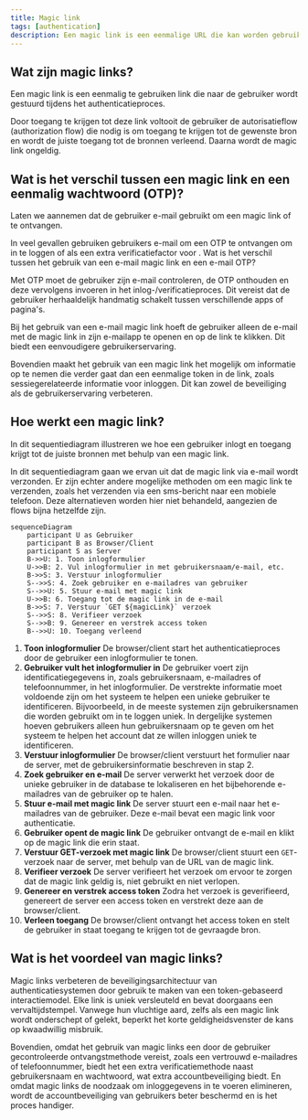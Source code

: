 ```yaml
---
title: Magic link
tags: [authentication]
description: Een magic link is een eenmalige URL die kan worden gebruikt om het authenticatieproces te voltooien.
---
```


## Wat zijn magic links?

Een magic link is een eenmalig te gebruiken link die naar de gebruiker wordt gestuurd tijdens het authenticatieproces.

Door toegang te krijgen tot deze link voltooit de gebruiker de autorisatieflow (authorization flow) die nodig is om toegang te krijgen tot de gewenste bron en wordt de juiste toegang tot de bronnen verleend. Daarna wordt de magic link ongeldig.

## Wat is het verschil tussen een magic link en een eenmalig wachtwoord (OTP)?

Laten we aannemen dat de gebruiker e-mail gebruikt om een magic link of <Ref slug='otp' /> te ontvangen.

In veel gevallen gebruiken gebruikers e-mail om een OTP te ontvangen om in te loggen of als een extra verificatiefactor voor <Ref slug='mfa' />. Wat is het verschil tussen het gebruik van een e-mail magic link en een e-mail OTP?

Met OTP moet de gebruiker zijn e-mail controleren, de OTP onthouden en deze vervolgens invoeren in het inlog-/verificatieproces. Dit vereist dat de gebruiker herhaaldelijk handmatig schakelt tussen verschillende apps of pagina's.

Bij het gebruik van een e-mail magic link hoeft de gebruiker alleen de e-mail met de magic link in zijn e-mailapp te openen en op de link te klikken. Dit biedt een eenvoudigere gebruikerservaring.

Bovendien maakt het gebruik van een magic link het mogelijk om informatie op te nemen die verder gaat dan een eenmalige token in de link, zoals sessiegerelateerde informatie voor inloggen. Dit kan zowel de beveiliging als de gebruikerservaring verbeteren.

## Hoe werkt een magic link?

In dit sequentiediagram illustreren we hoe een gebruiker inlogt en toegang krijgt tot de juiste bronnen met behulp van een magic link.

In dit sequentiediagram gaan we ervan uit dat de magic link via e-mail wordt verzonden. Er zijn echter andere mogelijke methoden om een magic link te verzenden, zoals het verzenden via een sms-bericht naar een mobiele telefoon. Deze alternatieven worden hier niet behandeld, aangezien de flows bijna hetzelfde zijn.

```mermaid
sequenceDiagram
    participant U as Gebruiker
    participant B as Browser/Client
    participant S as Server
    B->>U: 1. Toon inlogformulier
    U->>B: 2. Vul inlogformulier in met gebruikersnaam/e-mail, etc.
    B->>S: 3. Verstuur inlogformulier
    S-->>S: 4. Zoek gebruiker en e-mailadres van gebruiker
    S-->>U: 5. Stuur e-mail met magic link
    U->>B: 6. Toegang tot de magic link in de e-mail
    B->>S: 7. Verstuur `GET ${magicLink}` verzoek
    S-->>S: 8. Verifieer verzoek
    S-->>B: 9. Genereer en verstrek access token
    B-->>U: 10. Toegang verleend
```

1. **Toon inlogformulier**
De browser/client start het authenticatieproces door de gebruiker een inlogformulier te tonen.
2. **Gebruiker vult het inlogformulier in**
De gebruiker voert zijn identificatiegegevens in, zoals gebruikersnaam, e-mailadres of telefoonnummer, in het inlogformulier.
De verstrekte informatie moet voldoende zijn om het systeem te helpen een unieke gebruiker te identificeren. Bijvoorbeeld, in de meeste systemen zijn gebruikersnamen die worden gebruikt om in te loggen uniek. In dergelijke systemen hoeven gebruikers alleen hun gebruikersnaam op te geven om het systeem te helpen het account dat ze willen inloggen uniek te identificeren.
3. **Verstuur inlogformulier**
De browser/client verstuurt het formulier naar de server, met de gebruikersinformatie beschreven in stap 2.
4. **Zoek gebruiker en e-mail**
De server verwerkt het verzoek door de unieke gebruiker in de database te lokaliseren en het bijbehorende e-mailadres van de gebruiker op te halen.
5. **Stuur e-mail met magic link**
De server stuurt een e-mail naar het e-mailadres van de gebruiker. Deze e-mail bevat een magic link voor authenticatie.
6. **Gebruiker opent de magic link**
De gebruiker ontvangt de e-mail en klikt op de magic link die erin staat.
7. **Verstuur GET-verzoek met magic link**
De browser/client stuurt een `GET`-verzoek naar de server, met behulp van de URL van de magic link.
8. **Verifieer verzoek**
De server verifieert het verzoek om ervoor te zorgen dat de magic link geldig is, niet gebruikt en niet verlopen.
9. **Genereer en verstrek access token**
Zodra het verzoek is geverifieerd, genereert de server een access token en verstrekt deze aan de browser/client.
10. **Verleen toegang**
De browser/client ontvangt het access token en stelt de gebruiker in staat toegang te krijgen tot de gevraagde bron.

## Wat is het voordeel van magic links?

Magic links verbeteren de beveiligingsarchitectuur van authenticatiesystemen door gebruik te maken van een token-gebaseerd interactiemodel. Elke link is uniek versleuteld en bevat doorgaans een vervaltijdstempel. Vanwege hun vluchtige aard, zelfs als een magic link wordt onderschept of gelekt, beperkt het korte geldigheidsvenster de kans op kwaadwillig misbruik.

Bovendien, omdat het gebruik van magic links een door de gebruiker gecontroleerde ontvangstmethode vereist, zoals een vertrouwd e-mailadres of telefoonnummer, biedt het een extra verificatiemethode naast gebruikersnaam en wachtwoord, wat extra accountbeveiliging biedt. En omdat magic links de noodzaak om inloggegevens in te voeren elimineren, wordt de accountbeveiliging van gebruikers beter beschermd en is het proces handiger.
